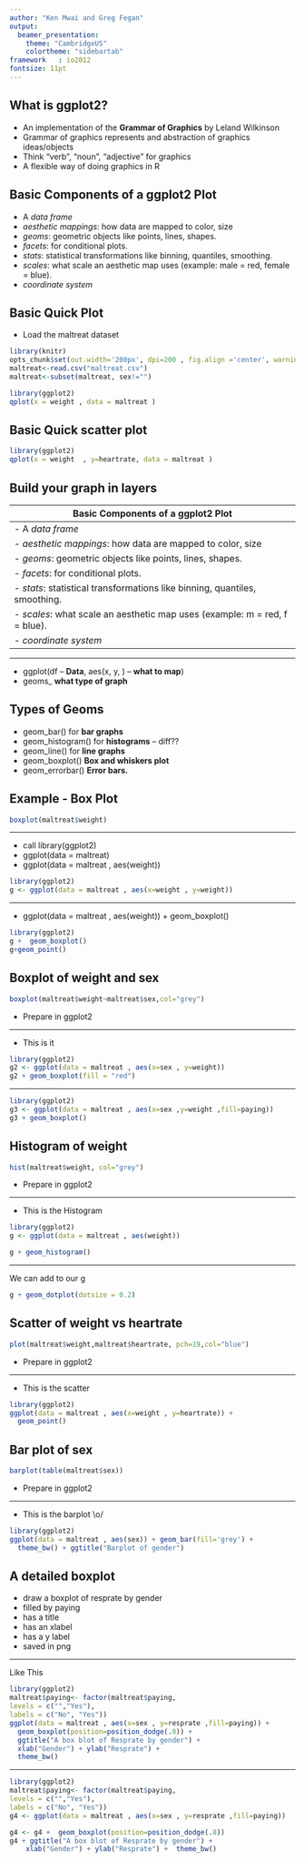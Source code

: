 ```yaml
---
author: "Ken Mwai and Greg Fegan"
output:
  beamer_presentation:
    theme: "CambridgeUS"
    colortheme: "sidebartab"
framework   : io2012
fontsize: 11pt 
---
```


## What is ggplot2?

- An implementation of the __Grammar of Graphics__ by Leland Wilkinson
- Grammar of graphics represents and abstraction of graphics ideas/objects
- Think “verb”, “noun”, “adjective” for graphics
- A flexible way of doing graphics in R



## Basic Components of a ggplot2 Plot
- A _data frame_
- _aesthetic mappings_: how data are mapped to color, size 
- _geoms_: geometric objects like points, lines, shapes. 
- _facets_: for conditional plots. 
- _stats_: statistical transformations like binning, quantiles, smoothing. 
- _scales_: what scale an aesthetic map uses (example: male = red, female = blue). 
- _coordinate system_ 

## Basic Quick Plot

- Load the maltreat dataset 

```r
library(knitr)
opts_chunk$set(out.width='200px', dpi=200 , fig.align ='center', warning=FALSE , message=F)
maltreat<-read.csv("maltreat.csv")
maltreat<-subset(maltreat, sex!="")
```

```r
library(ggplot2)
qplot(x = weight , data = maltreat )
```


## Basic Quick scatter plot

```r
library(ggplot2)
qplot(x = weight  , y=heartrate, data = maltreat )
```


## Build your graph in layers
  Basic Components of a ggplot2 Plot
  ---------------------------------
      - A _data frame_
      - _aesthetic mappings_: how data are mapped to color, size 
      - _geoms_: geometric objects like points, lines, shapes. 
      - _facets_: for conditional plots. 
      - _stats_: statistical transformations like binning, quantiles, smoothing. 
      - _scales_: what scale an aesthetic map uses (example: m = red, f = blue). 
      - _coordinate system_ 
      
* * *      

 - ggplot(df -- **Data**, aes(x, y, <other aesthetics>) -- **what to map**) \newline
 + geoms_ **what type of graph**
 
## Types of Geoms
   - geom_bar() for **bar graphs**
   - geom_histogram() for **histograms** -- diff??
   - geom_line() for **line graphs** 
   - geom_boxplot()  **Box and whiskers plot**
   - geom_errorbar() **Error bars.**
   
   
## Example - Box Plot
```r
boxplot(maltreat$weight)
```

* * *
  - call library(ggplot2)
  - ggplot(data = maltreat)
  - ggplot(data = maltreat , aes(weight))
  
```r
library(ggplot2)
g <- ggplot(data = maltreat , aes(x=weight , y=weight))
```

* * *
 - ggplot(data = maltreat , aes(weight)) + geom_boxplot()
 
```r
library(ggplot2)
g +  geom_boxplot()
g+geom_point()
```


## Boxplot of weight and sex 
```r
boxplot(maltreat$weight~maltreat$sex,col="grey")
```

 - Prepare in ggplot2

* * *
- This is it

```r
library(ggplot2)
g2 <- ggplot(data = maltreat , aes(x=sex , y=weight)) 
g2 + geom_boxplot(fill = "red")
```

* * *
 
```r
library(ggplot2)
g3 <- ggplot(data = maltreat , aes(x=sex ,y=weight ,fill=paying))  
g3 + geom_boxplot()
```

## Histogram of weight 
```r
hist(maltreat$weight, col="grey")
```

 - Prepare in ggplot2
 
 
 * * *
- This is the Histogram
 
```r
library(ggplot2)
g <- ggplot(data = maltreat , aes(weight)) 

g + geom_histogram()

```


* * *
We can add to our g

```r
g + geom_dotplot(dotsize = 0.2)
```

## Scatter of weight  vs heartrate
```r
plot(maltreat$weight,maltreat$heartrate, pch=19,col="blue")
```

 - Prepare in ggplot2
 
 
 * * *
- This is the scatter
 
```r
library(ggplot2)
ggplot(data = maltreat , aes(x=weight , y=heartrate)) + 
  geom_point()
```


## Bar plot of sex
```r
barplot(table(maltreat$sex))
```

 - Prepare in ggplot2
 
 
 * * *
- This is the barplot \\o/
 
```r
library(ggplot2)
ggplot(data = maltreat , aes(sex)) + geom_bar(fill='grey') +
  theme_bw() + ggtitle("Barplot of gender")
```


## A detailed boxplot

- draw a boxplot of resprate by gender 
- filled by paying
- has a title
- has an xlabel
- has a y label
- saved in png

* * *
Like This 

```r
library(ggplot2)
maltreat$paying<- factor(maltreat$paying,
levels = c("","Yes"),
labels = c("No", "Yes")) 
ggplot(data = maltreat , aes(x=sex , y=resprate ,fill=paying)) +
  geom_boxplot(position=position_dodge(.8)) + 
  ggtitle("A box blot of Resprate by gender") +
  xlab("Gender") + ylab("Resprate") +
  theme_bw() 
```

* * *
```r
library(ggplot2)
maltreat$paying<- factor(maltreat$paying,
levels = c("","Yes"),
labels = c("No", "Yes")) 
g4 <- ggplot(data = maltreat , aes(x=sex , y=resprate ,fill=paying)) 

g4 <- g4 +  geom_boxplot(position=position_dodge(.8)) 
g4 + ggtitle("A box blot of Resprate by gender") +  
    xlab("Gender") + ylab("Resprate") +  theme_bw() 
```
